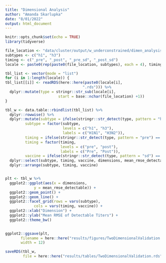```yaml
---
title: "Dimensional Analysis"
author: "Amanda Skarlupka"
date: "8/01/2022"
output: html_document
---
```


```r
knitr::opts_chunk$set(echo = TRUE)
library(tidyverse)
```

```r

file_location <- "data/cluster/output/w_underconstrained/dimen_analysis_"
subtypes <- c("h1", "h3")
timing <- c("_pre", "_post", "_pre_sd", "_post_sd")
locale <- paste0(rep(paste0(file_location, subtypes), each = 4), timing)

tbl_list <- vector(mode = "list")
for (i in 1:length(locale)) {
tbl_list[[i]] <- readRDS(here::here(paste0(locale[i],
                                   ".rds"))) %>%
  dplyr::mutate(type = stringr::str_sub(locale[i],
                        start = base::nchar(file_location) +1))
}

tbl_w <- data.table::rbindlist(tbl_list) %>%
  dplyr::rowwise() %>%
  dplyr::mutate(subtype = ifelse(stringr::str_detect(type, pattern = "h1") == TRUE, "h1", "h3"),
         subtype = factor(subtype, 
                          levels = c("h1", "h3"),
                          labels = c("H1N1", "H3N2")), 
         timing = ifelse(stringr::str_detect(type, pattern = "pre") == TRUE, "pre", "post"),
         timing = factor(timing, 
                         levels = c("pre", "post"),
                         labels = c("Pre", "Post")),
         vaccine = ifelse(stringr::str_detect(type, pattern = "sd") == TRUE, "SD", "All")) %>%
  dplyr::select(subtype, timing, vaccine, dimensions, mean_rmse_detectable, var_rmse_detectable, mean_rmse_nondetectable, var_rmse_nondetectable, type) %>%
  dplyr::arrange(subtype, timing, vaccine)


plt <- tbl_w %>%
  ggplot2::ggplot(aes(x = dimensions,
             y = mean_rmse_detectable)) +
  ggplot2::geom_point() +
  ggplot2::geom_line() +
  ggplot2::facet_grid(rows = vars(subtype),
             cols = vars(timing, vaccine)) +
  ggplot2::xlab("Dimension") +
  ggplot2::ylab("Mean RMSE of Detectable Titers") +
  ggplot2::theme_bw()
  

ggplot2::ggsave(plt,
       filename = here::here("results/figures/TwoDimensionalValidation.png"),
       width = 12)

saveRDS(tbl_w,
        file = here::here("results/tables/TwoDimensionalValidation.rds"))


```

